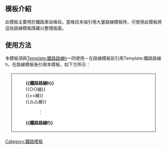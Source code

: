 <includeonly><!-- 在這裡加入模板的保護標識 --></includeonly><noinclude>{{Documentation subpage}}</noinclude>
<!-- 在本行下編輯模板說明 -->
== 模板介紹 ==
此模板主要用於鐵路車站條目。當條目末端引用大量路線模板時，可使用此模板將這些路線模板隱藏以整理版面。

== 使用方法 ==
本模板須與[[Template:鐵路路線h]]一同使用－在路線模板前引用Template:鐵路路線h，在路線模板後引用本模板，如下方所示：
<div style="border:1px solid #333;padding:5px;margin:20px;background:#FFF">
:'''<nowiki>{{鐵路路線h}}</nowiki>'''
:<nowiki>{{○○線}}</nowiki>
:<nowiki>{{××線}}</nowiki>
:<nowiki>{{△△線}}</nowiki>
::<nowiki>  ：</nowiki>
:'''<nowiki>{{鐵路路線f}}</nowiki>'''
</div>
<includeonly>
[[Category:鐵路模板]]
</includeonly>